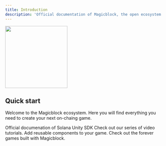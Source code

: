```yaml
---
title: Introduction
description: 'Official documentation of Magicblock, the open ecosystem and infrastructure for on-chain mobile games.'
---
```


<img height="200" src="/images/Magicblock_framework.png" />

## Quick start

Welcome to the Magicblock ecosystem. Here you will find everything you need to create your next on-chaing game. 

<CardGroup cols={2}>
  <Card
    title="Solana Unity SDK"
    icon="screwdriver-wrench"
    href="https://mintlify.com/docs/api-playground/openapi"
  >
    Official documenation of Solana Unity SDK
  </Card>
  <Card
    title="Tutorials"
    icon="youtube"
    href="https://mintlify.com/docs/settings/global"
  >
    Check out our series of video tutorials.
  </Card>
  <Card
    title="Add Components"
    icon="code"
    href="https://mintlify.com/docs/components/accordion"
  >
    Add reusable components to your game.
  </Card>
  <Card
    title="Get Inspiration"
    icon="stars"
    href="https://mintlify.com/showcase"
  >
    Check out the forever games built with Magicblock.
  </Card>
</CardGroup>
